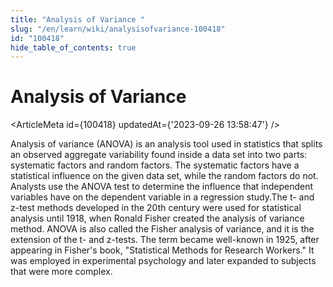 ```yaml
---
title: "Analysis of Variance "
slug: "/en/learn/wiki/analysisofvariance-100418"
id: "100418"
hide_table_of_contents: true
---
```



# Analysis of Variance 

<ArticleMeta id={100418} updatedAt={'2023-09-26 13:58:47'} />
<div className='border-solid border-b border-t-0 my-4 border-[var(--ifm-color-gray-300)]' />

Analysis of variance (ANOVA) is an analysis tool used in statistics that splits an observed aggregate variability found inside a data set into two parts: systematic factors and random factors. The systematic factors have a statistical influence on the given data set, while the random factors do not. Analysts use the ANOVA test to determine the influence that independent variables have on the dependent variable in a regression study.The t- and z-test methods developed in the 20th century were used for statistical analysis until 1918, when Ronald Fisher created the analysis of variance method. ANOVA is also called the Fisher analysis of variance, and it is the extension of the t- and z-tests. The term became well-known in 1925, after appearing in Fisher's book, "Statistical Methods for Research Workers." It was employed in experimental psychology and later expanded to subjects that were more complex.
